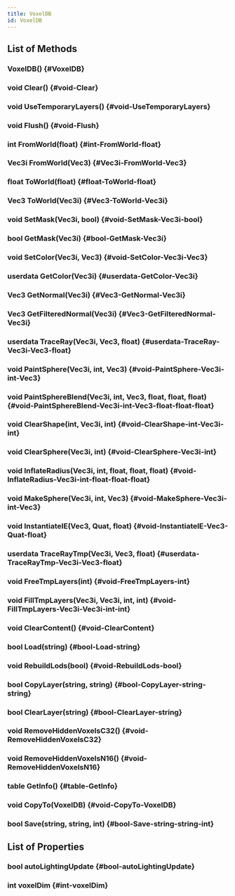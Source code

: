 ```yaml
---
title: VoxelDB
id: VoxelDB
---
```


## List of Methods

### VoxelDB() {#VoxelDB}

### void Clear() {#void-Clear}

### void UseTemporaryLayers() {#void-UseTemporaryLayers}

### void Flush() {#void-Flush}

### int FromWorld(float) {#int-FromWorld-float}

### Vec3i FromWorld(Vec3) {#Vec3i-FromWorld-Vec3}

### float ToWorld(float) {#float-ToWorld-float}

### Vec3 ToWorld(Vec3i) {#Vec3-ToWorld-Vec3i}

### void SetMask(Vec3i, bool) {#void-SetMask-Vec3i-bool}

### bool GetMask(Vec3i) {#bool-GetMask-Vec3i}

### void SetColor(Vec3i, Vec3) {#void-SetColor-Vec3i-Vec3}

### userdata GetColor(Vec3i) {#userdata-GetColor-Vec3i}

### Vec3 GetNormal(Vec3i) {#Vec3-GetNormal-Vec3i}

### Vec3 GetFilteredNormal(Vec3i) {#Vec3-GetFilteredNormal-Vec3i}

### userdata TraceRay(Vec3i, Vec3, float) {#userdata-TraceRay-Vec3i-Vec3-float}

### void PaintSphere(Vec3i, int, Vec3) {#void-PaintSphere-Vec3i-int-Vec3}

### void PaintSphereBlend(Vec3i, int, Vec3, float, float, float) {#void-PaintSphereBlend-Vec3i-int-Vec3-float-float-float}

### void ClearShape(int, Vec3i, int) {#void-ClearShape-int-Vec3i-int}

### void ClearSphere(Vec3i, int) {#void-ClearSphere-Vec3i-int}

### void InflateRadius(Vec3i, int, float, float, float) {#void-InflateRadius-Vec3i-int-float-float-float}

### void MakeSphere(Vec3i, int, Vec3) {#void-MakeSphere-Vec3i-int-Vec3}

### void InstantiateIE(Vec3, Quat, float) {#void-InstantiateIE-Vec3-Quat-float}

### userdata TraceRayTmp(Vec3i, Vec3, float) {#userdata-TraceRayTmp-Vec3i-Vec3-float}

### void FreeTmpLayers(int) {#void-FreeTmpLayers-int}

### void FillTmpLayers(Vec3i, Vec3i, int, int) {#void-FillTmpLayers-Vec3i-Vec3i-int-int}

### void ClearContent() {#void-ClearContent}

### bool Load(string) {#bool-Load-string}

### void RebuildLods(bool) {#void-RebuildLods-bool}

### bool CopyLayer(string, string) {#bool-CopyLayer-string-string}

### bool ClearLayer(string) {#bool-ClearLayer-string}

### void RemoveHiddenVoxelsC32() {#void-RemoveHiddenVoxelsC32}

### void RemoveHiddenVoxelsN16() {#void-RemoveHiddenVoxelsN16}

### table GetInfo() {#table-GetInfo}

### void CopyTo(VoxelDB) {#void-CopyTo-VoxelDB}

### bool Save(string, string, int) {#bool-Save-string-string-int}

## List of Properties

### bool autoLightingUpdate {#bool-autoLightingUpdate}

### int voxelDim {#int-voxelDim}

